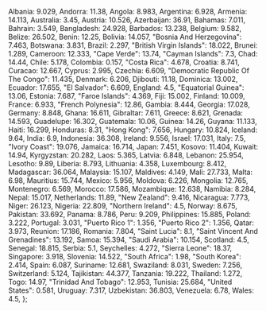   Albania: 9.029,
  Andorra: 11.38,
  Angola: 8.983,
  Argentina: 6.928,
  Armenia: 14.113,
  Australia: 3.45,
  Austria: 10.526,
  Azerbaijan: 36.91,
  Bahamas: 7.011,
  Bahrain: 3.549,
  Bangladesh: 24.928,
  Barbados: 13.238,
  Belgium: 9.582,
  Belize: 26.502,
  Benin: 12.25,
  Bolivia: 14.057,
  "Bosnia And Herzegovina": 7.463,
  Botswana: 3.831,
  Brazil: 2.297,
  "British Virgin Islands": 18.022,
  Brunei: 1.289,
  Cameroon: 12.333,
  "Cape Verde": 13.74,
  "Cayman Islands": 7.3,
  Chad: 14.44,
  Chile: 5.178,
  Colombia: 0.157,
  "Costa Rica": 4.678,
  Croatia: 8.741,
  Curacao: 12.667,
  Cyprus: 2.995,
  Czechia: 6.609,
  "Democratic Republic Of The Congo": 11.435,
  Denmark: 6.206,
  Djibouti: 11.18,
  Dominica: 13.002,
  Ecuador: 17.655,
  "El Salvador": 6.609,
  England: 4.5,
  "Equatorial Guinea": 13.06,
  Estonia: 7.687,
  "Faroe Islands": 4.369,
  Fiji: 15.002,
  Finland: 10.009,
  France: 6.933,
  "French Polynesia": 12.86,
  Gambia: 8.444,
  Georgia: 17.028,
  Germany: 8.848,
  Ghana: 16.611,
  Gibraltar: 7.611,
  Greece: 8.621,
  Grenada: 14.593,
  Guadelupe: 16.302,
  Guatemala: 10.06,
  Guinea: 14.26,
  Guyana: 11.133,
  Haiti: 16.299,
  Honduras: 8.31,
  "Hong Kong": 7.656,
  Hungary: 10.824,
  Iceland: 9.64,
  India: 6.9,
  Indonesia: 36.308,
  Ireland: 9.556,
  Israel: 17.031,
  Italy: 7.5,
  "Ivory Coast": 19.076,
  Jamaica: 16.714,
  Japan: 7.451,
  Kosovo: 11.404,
  Kuwait: 14.94,
  Kyrgyzstan: 20.282,
  Laos: 5.365,
  Latvia: 6.848,
  Lebanon: 25.954,
  Lesotho: 9.89,
  Liberia: 8.793,
  Lithuania: 4.358,
  Luxembourg: 8.412,
  Madagascar: 36.064,
  Malaysia: 15.107,
  Maldives: 4.149,
  Mali: 27.733,
  Malta: 6.98,
  Mauritius: 15.744,
  Mexico: 5.956,
  Moldova: 6.226,
  Mongolia: 12.765,
  Montenegro: 6.569,
  Morocco: 17.586,
  Mozambique: 12.638,
  Namibia: 8.284,
  Nepal: 15.017,
  Netherlands: 11.89,
  "New Zealand": 9.416,
  Nicaragua: 7.773,
  Niger: 26.123,
  Nigeria: 22.809,
  "Northern Ireland": 4.5,
  Norway: 8.675,
  Pakistan: 33.692,
  Panama: 8.786,
  Peru: 9.209,
  Philippines: 15.885,
  Poland: 3.222,
  Portugal: 3.031,
  "Puerto Rico 1": 1.356,
  "Puerto Rico 2": 1.356,
  Qatar: 3.973,
  Reunion: 17.186,
  Romania: 7.804,
  "Saint Lucia": 8.1,
  "Saint Vincent And Grenadines": 13.192,
  Samoa: 15.394,
  "Saudi Arabia": 10.154,
  Scotland: 4.5,
  Senegal: 18.815,
  Serbia: 5.1,
  Seychelles: 4.272,
  "Sierra Leone": 18.37,
  Singapore: 3.918,
  Slovenia: 14.522,
  "South Africa": 1.98,
  "South Korea": 2.414,
  Spain: 6.087,
  Suriname: 12.681,
  Swaziland: 8.031,
  Sweden: 7.256,
  Switzerland: 5.124,
  Tajikistan: 44.377,
  Tanzania: 19.222,
  Thailand: 1.272,
  Togo: 14.97,
  "Trinidad And Tobago": 12.953,
  Tunisia: 25.684,
  "United States": 0.581,
  Uruguay: 7.317,
  Uzbekistan: 36.803,
  Venezuela: 6.78,
  Wales: 4.5,
};
